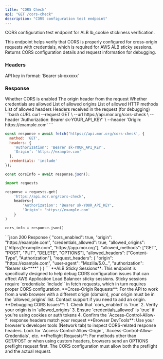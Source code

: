 ```yaml
---
title: "CORS Check"
api: "GET /cors-check"
description: "CORS configuration test endpoint"
---
```


CORS configuration test endpoint for ALB lb_cookie stickiness verification.

This endpoint helps verify that CORS is properly configured for cross-origin requests with credentials, which is required for AWS ALB sticky sessions. Returns CORS configuration details and request information for debugging.

### Headers

<ParamField header="Authorization" type="string" required>
  API key in format: `Bearer sk-xxxxxx`
</ParamField>

### Response

<ResponseField name="cors_enabled" type="boolean">
  Whether CORS is enabled
</ResponseField>

<ResponseField name="origin" type="string">
  The origin header from the request
</ResponseField>

<ResponseField name="credentials_allowed" type="boolean">
  Whether credentials are allowed
</ResponseField>

<ResponseField name="allowed_origins" type="array">
  List of allowed origins
</ResponseField>

<ResponseField name="allowed_methods" type="array">
  List of allowed HTTP methods
</ResponseField>

<ResponseField name="allowed_headers" type="array">
  List of allowed headers
</ResponseField>

<ResponseField name="request_headers" type="object">
  Headers received in the request (for debugging)
</ResponseField>

<RequestExample>
```bash cURL
curl --request GET \
  --url https://api.mor.org/cors-check \
  --header 'Authorization: Bearer sk-YOUR_API_KEY' \
  --header 'Origin: https://example.com'
```

```javascript JavaScript
const response = await fetch('https://api.mor.org/cors-check', {
  method: 'GET',
  headers: {
    'Authorization': 'Bearer sk-YOUR_API_KEY',
    'Origin': 'https://example.com'
  },
  credentials: 'include'
});

const corsInfo = await response.json();
```

```python Python
import requests

response = requests.get(
    'https://api.mor.org/cors-check',
    headers={
        'Authorization': 'Bearer sk-YOUR_API_KEY',
        'Origin': 'https://example.com'
    }
)

cors_info = response.json()
```
</RequestExample>

<ResponseExample>
```json 200 Response
{
  "cors_enabled": true,
  "origin": "https://example.com",
  "credentials_allowed": true,
  "allowed_origins": ["https://example.com", "https://app.mor.org"],
  "allowed_methods": ["GET", "POST", "PUT", "DELETE", "OPTIONS"],
  "allowed_headers": ["Content-Type", "Authorization"],
  "request_headers": {
    "origin": "https://example.com",
    "user-agent": "Mozilla/5.0...",
    "authorization": "Bearer sk-****"
  }
}
```
</ResponseExample>

<Info>
  **ALB Sticky Sessions**: This endpoint is specifically designed to help debug CORS configuration issues that can affect AWS Application Load Balancer sticky sessions. Sticky sessions require `credentials: 'include'` in fetch requests, which in turn requires proper CORS configuration.
</Info>

<Warning>
  **Cross-Origin Requests**: For the API to work from a web browser with a different origin (domain), your origin must be in the `allowed_origins` list. Contact support if you need to add an origin.
</Warning>

<Tip>
  **Debugging CORS Issues**:
  1. Check that `cors_enabled` is `true`
  2. Verify your origin is in `allowed_origins`
  3. Ensure `credentials_allowed` is `true` if you're using cookies or auth tokens
  4. Confirm the `Access-Control-Allow-*` response headers match your request
</Tip>

<Note>
  **Browser DevTools**: Use your browser's developer tools (Network tab) to inspect CORS-related response headers. Look for `Access-Control-Allow-Origin`, `Access-Control-Allow-Credentials`, etc.
</Note>

<Info>
  **Preflight Requests**: For methods other than GET/POST or when using custom headers, browsers send an OPTIONS preflight request first. The CORS configuration must allow both the preflight and the actual request.
</Info>

